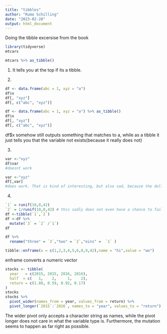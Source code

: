 ```yaml
---
title: "tibbles"
author: "Rumo Schilling"
date: "2023-02-28"
output: html_document
---
```

Doing the tibble excersise from the book
```r
library(tidyverse)
mtcars
```
```r
mtcars %>% as_tibble()
```
1. It tells you at the top if its a tibble.

2.
```r
df <- data.frame(abc = 1, xyz = "a")
df$x
df[, "xyz"]
df[, c("abc", "xyz")]
```
```r
df <- data.frame(abc = 1, xyz = "a") %>% as_tibble()
df$x
df[, "xyz"]
df[, c("abc", "xyz")]
```
df$x somehow still outputs something that matches to a, while as a tibble it just tells you that the variable not exists(because it really does not)

3.
```r
var <-"xyz"
df$var
#doesnt work
```
```r
var <-"xyz"
df[,var]
#does work. That is kind of interesting, but also sad, because the dollar operator is way more elegant
```
4.
```r
`1` = runif(10,0,42)
`2` = 1/runif(10,0,42) # this sadly does not even have a chance to fail by division through 0, because the 0 is exclusive. I have no chance of getting infinetly unlucky today https://stackoverflow.com/questions/48427049/does-runif-really-have-a-range-0-runifn-1-as-stated-in-the-documentat
df <-tibble(`1`,`2`)
df <-df %>% 
  mutate(`3` = `2` /`1`)
df

df %>% 
  rename("three" = `3`,"two" = `2`,"eins" =  `1` )

tibble::enframe(x = c(1,2,3,4,5,6,8,9,42),name = "hi",value = "wo")
```
enframe converts a numeric vector
```r
stocks <- tibble(
  year   = c(2015, 2015, 2016, 2016),
  half  = c(   1,    2,     1,    2),
  return = c(1.88, 0.59, 0.92, 0.17)
)
stocks
stocks %>% 
  pivot_wider(names_from = year, values_from = return) %>% 
  pivot_longer(`2015`:`2016`, names_to = "year", values_to = "return")
```
The wider pivot only accepts a character string as names, while the pivot longer does not care in what the variable type is. Furthermore, the mutation seems to happen as far right as possible.